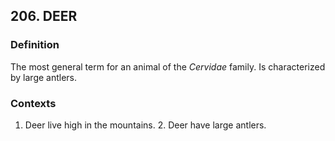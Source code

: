 ## 206. DEER
### Definition
The most general term for an animal of the <i>Cervidae </i>family. Is characterized by large antlers.

### Contexts
1. Deer live high in the mountains. 2. Deer have large antlers.

